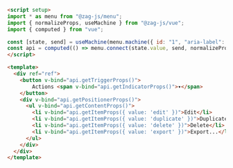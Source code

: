 ```md
<script setup>
import * as menu from "@zag-js/menu";
import { normalizeProps, useMachine } from "@zag-js/vue";
import { computed } from "vue";

const [state, send] = useMachine(menu.machine({ id: "1", "aria-label": "File" }));
const api = computed(() => menu.connect(state.value, send, normalizeProps));
</script>

<template>
  <div ref="ref">
    <button v-bind="api.getTriggerProps()">
        Actions <span v-bind="api.getIndicatorProps()">▾</span>
    </button>
    <div v-bind="api.getPositionerProps()">
      <ul v-bind="api.getContentProps()">
        <li v-bind="api.getItemProps({ value: 'edit' })">Edit</li>
        <li v-bind="api.getItemProps({ value: 'duplicate' })">Duplicate</li>
        <li v-bind="api.getItemProps({ value: 'delete' })">Delete</li>
        <li v-bind="api.getItemProps({ value: 'export' })">Export...</li>
      </ul>
    </div>
  </div>
</template>
```
